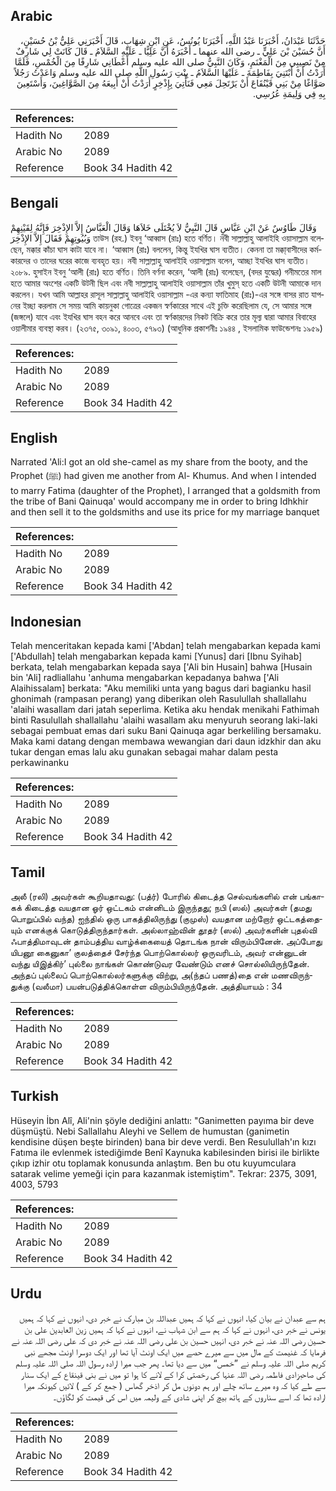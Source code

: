 ## Arabic

<div dir="rtl" lang="ar" style={{fontSize:'larger',backgroundColor:'#f8f9fa',padding:20}}>حَدَّثَنَا عَبْدَانُ، أَخْبَرَنَا عَبْدُ اللَّهِ، أَخْبَرَنَا يُونُسُ، عَنِ ابْنِ شِهَابٍ، قَالَ أَخْبَرَنِي عَلِيُّ بْنُ حُسَيْنٍ، أَنَّ حُسَيْنَ بْنَ عَلِيٍّ ـ رضى الله عنهما ـ أَخْبَرَهُ أَنَّ عَلِيًّا ـ عَلَيْهِ السَّلاَمُ ـ قَالَ كَانَتْ لِي شَارِفٌ مِنْ نَصِيبِي مِنَ الْمَغْنَمِ، وَكَانَ النَّبِيُّ صلى الله عليه وسلم أَعْطَانِي شَارِفًا مِنَ الْخُمْسِ، فَلَمَّا أَرَدْتُ أَنْ أَبْتَنِيَ بِفَاطِمَةَ ـ عَلَيْهَا السَّلاَمُ ـ بِنْتِ رَسُولِ اللَّهِ صلى الله عليه وسلم وَاعَدْتُ رَجُلاً صَوَّاغًا مِنْ بَنِي قَيْنُقَاعَ أَنْ يَرْتَحِلَ مَعِي فَنَأْتِيَ بِإِذْخِرٍ أَرَدْتُ أَنْ أَبِيعَهُ مِنَ الصَّوَّاغِينَ، وَأَسْتَعِينَ بِهِ فِي وَلِيمَةِ عُرُسِي‏.‏</div><div style={{backgroundColor:'#f8f9fa',padding:20, marginBottom: 10}}><table>
        <thead>
          <tr>
            <th>References:</th>
            <th></th>
          </tr>
        </thead>
        <tbody><tr><td>Hadith No</td><td>2089</td></tr><tr><td>Arabic No</td><td>2089</td></tr><tr><td>Reference</td><td>Book 34 Hadith 42</td></tr></tbody></table></div>

## Bengali

<div dir="ltr" lang="bn" style={{fontSize:'larger',backgroundColor:'#f8f9fa',padding:20}}>وَقَالَ طَاوُسٌ عَنْ ابْنِ عَبَّاسٍ قَالَ النَّبِيُّ لاَ يُخْتَلَى خَلاَهَا وَقَالَ الْعَبَّاسُ إِلاَّ الإِذْخِرَ فَإِنَّهُ لِقَيْنِهِمْ وَبُيُوتِهِمْ فَقَالَ إِلاَّ الإِذْخِرَ তাউস (রহ.) ইবনু ‘আব্বাস (রাঃ) হতে বর্ণিত। নবী সাল্লাল্লাহু আলাইহি ওয়াসাল্লাম বলেছেন, মক্কার কাঁচা ঘাস কাটা যাবে না। ‘আব্বাস (রাঃ) বললেন, কিন্তু ইযখির ঘাস ব্যতীত। কেননা তা মক্কা্বাসীদের কর্মকারদের ও তাদের ঘরের কাজে ব্যবহৃত হয়। নবী সাল্লাল্লাহু আলাইহি ওয়াসাল্লাম বলেন, আচ্ছা ইযখির ঘাস ব্যতীত। ২০৮৯. হুসাইন ইবনু ‘আলী (রাঃ) হতে বর্ণিত। তিনি বর্ণনা করেন, ‘আলী (রাঃ) বলেছেন, (বদর যুদ্ধের) গনীমতের মাল হতে আমার অংশের একটি উটনী ছিল এবং নবী সাল্লাল্লাহু আলাইহি ওয়াসাল্লাম তাঁর খুমুস্ হতে একটি উটনী আমাকে দান করলেন। যখন আমি আল্লাহর রাসূল সাল্লাল্লাহু আলাইহি ওয়াসাল্লাম -এর কন্যা ফাতিমাহ (রাঃ)-এর সঙ্গে বাসর রাত যাপনের ইচ্ছা করলাম সে সময় আমি কায়নুকা গোত্রের একজন স্বর্ণকারের সাথে এই চুক্তি করেছিলাম যে, সে আমার সঙ্গে (জঙ্গলে) যাবে এবং ইযখির ঘাস বহন করে আনবে এবং তা স্বর্ণকারদের নিকট বিক্রি করে তার মূল্য দ্বারা আমার বিবাহের ওয়ালীমার ব্যবস্থা করব। (২৩৭৫, ৩০৯১, ৪০০৩, ৫৭৯৩) (আধুনিক প্রকাশনীঃ ১৯৪৪ , ইসলামিক ফাউন্ডেশনঃ ১৯৫৯)</div><div style={{backgroundColor:'#f8f9fa',padding:20, marginBottom: 10}}><table>
        <thead>
          <tr>
            <th>References:</th>
            <th></th>
          </tr>
        </thead>
        <tbody><tr><td>Hadith No</td><td>2089</td></tr><tr><td>Arabic No</td><td>2089</td></tr><tr><td>Reference</td><td>Book 34 Hadith 42</td></tr></tbody></table></div>

## English

<div dir="ltr" lang="en" style={{fontSize:'larger',backgroundColor:'#f8f9fa',padding:20}}>Narrated 'Ali:I got an old she-camel as my share from the booty, and the Prophet (ﷺ) had given me another from Al- Khumus. And when I intended to marry Fatima (daughter of the Prophet), I arranged that a goldsmith from the tribe of Bani Qainuqa' would accompany me in order to bring Idhkhir and then sell it to the goldsmiths and use its price for my marriage banquet</div><div style={{backgroundColor:'#f8f9fa',padding:20, marginBottom: 10}}><table>
        <thead>
          <tr>
            <th>References:</th>
            <th></th>
          </tr>
        </thead>
        <tbody><tr><td>Hadith No</td><td>2089</td></tr><tr><td>Arabic No</td><td>2089</td></tr><tr><td>Reference</td><td>Book 34 Hadith 42</td></tr></tbody></table></div>

## Indonesian

<div dir="ltr" lang="id" style={{fontSize:'larger',backgroundColor:'#f8f9fa',padding:20}}>Telah menceritakan kepada kami ['Abdan] telah mengabarkan kepada kami ['Abdullah] telah mengabarkan kepada kami [Yunus] dari [Ibnu Syihab] berkata, telah mengabarkan kepada saya ['Ali bin Husain] bahwa [Husain bin 'Ali] radliallahu 'anhuma mengabarkan kepadanya bahwa ['Ali Alaihissalam] berkata: "Aku memiliki unta yang bagus dari bagianku hasil ghonimah (rampasan perang) yang diberikan oleh Rasulullah shallallahu 'alaihi wasallam dari jatah seperlima. Ketika aku hendak menikahi Fathimah binti Rasulullah shallallahu 'alaihi wasallam aku menyuruh seorang laki-laki sebagai pembuat emas dari suku Bani Qainuqa agar berkeliling bersamaku. Maka kami datang dengan membawa wewangian dari daun idzkhir dan aku tukar dengan emas lalu aku gunakan sebagai mahar dalam pesta perkawinanku</div><div style={{backgroundColor:'#f8f9fa',padding:20, marginBottom: 10}}><table>
        <thead>
          <tr>
            <th>References:</th>
            <th></th>
          </tr>
        </thead>
        <tbody><tr><td>Hadith No</td><td>2089</td></tr><tr><td>Arabic No</td><td>2089</td></tr><tr><td>Reference</td><td>Book 34 Hadith 42</td></tr></tbody></table></div>

## Tamil

<div dir="ltr" lang="ta" style={{fontSize:'larger',backgroundColor:'#f8f9fa',padding:20}}>அலீ (ரலி) அவர்கள் கூறியதாவது: (பத்ர்) போரில் கிடைத்த செல்வங்களில் என் பங்காகக் கிடைத்த வயதான ஓர் ஒட்டகம் என்னிடம் இருந்தது; நபி (ஸல்) அவர்கள் (தமது பொறுப்பில் வந்த) ஐந்தில் ஒரு பாகத்திலிருந்து (குமுஸ்) வயதான மற்றோர் ஒட்டகத்தையும் எனக்குக் கொடுத்திருந்தார்கள். அல்லாஹ்வின் தூதர் (ஸல்) அவர்களின் புதல்வி ஃபாத்திமாவுடன் தாம்பத்திய வாழ்க்கையைத் தொடங்க நான் விரும்பினேன். அப்போது யிபனூ கைனுகா’ குலத்தைச் சேர்ந்த பொற்கொல்லர் ஒருவரிடம், அவர் என்னுடன் வந்து யிஇத்கிர்’ புல்லை நாங்கள் கொண்டுவர வேண்டும் எனச் சொல்லியிருந்தேன். அந்தப் புல்லைப் பொற்கொல்லர்களுக்கு விற்று, அ(ந்தப் பணத்)தை என் மணவிருந்துக்கு (வலீமா) பயன்படுத்திக்கொள்ள விரும்பியிருந்தேன். அத்தியாயம் : 34</div><div style={{backgroundColor:'#f8f9fa',padding:20, marginBottom: 10}}><table>
        <thead>
          <tr>
            <th>References:</th>
            <th></th>
          </tr>
        </thead>
        <tbody><tr><td>Hadith No</td><td>2089</td></tr><tr><td>Arabic No</td><td>2089</td></tr><tr><td>Reference</td><td>Book 34 Hadith 42</td></tr></tbody></table></div>

## Turkish

<div dir="ltr" lang="tr" style={{fontSize:'larger',backgroundColor:'#f8f9fa',padding:20}}>Hüseyin İbn Alî, Ali'nin şöyle dediğini anlattı: "Ganimetten payıma bir deve düşmüştü. Nebi Sallallahu Aleyhi ve Sellem de humustan (ganimetin kendisine düşen beşte birinden) bana bir deve verdi. Ben Resulullah'ın kızı Fatıma ile evlenmek istediğimde Benî Kaynuka kabilesinden birisi ile birlikte çıkıp izhir otu toplamak konusunda anlaştım. Ben bu otu kuyumculara satarak velime yemeği için para kazanmak istemiştim". Tekrar: 2375, 3091, 4003, 5793</div><div style={{backgroundColor:'#f8f9fa',padding:20, marginBottom: 10}}><table>
        <thead>
          <tr>
            <th>References:</th>
            <th></th>
          </tr>
        </thead>
        <tbody><tr><td>Hadith No</td><td>2089</td></tr><tr><td>Arabic No</td><td>2089</td></tr><tr><td>Reference</td><td>Book 34 Hadith 42</td></tr></tbody></table></div>

## Urdu

<div dir="rtl" lang="ur" style={{fontSize:'larger',backgroundColor:'#f8f9fa',padding:20}}>ہم سے عبدان نے بیان کیا، انہوں نے کہا کہ ہمیں عبداللہ بن مبارک نے خبر دی، انہوں نے کہا کہ ہمیں یونس نے خبر دی، انہوں نے کہا کہ ہم سے ابن شہاب نے، انہوں نے کہا کہ ہمیں زین العابدین علی بن حسین رضی اللہ عنہ نے خبر دی، انہیں حسین بن علی رضی اللہ عنہ نے خبر دی کہ علی رضی اللہ عنہ نے فرمایا کہ غنیمت کے مال میں سے میرے حصے میں ایک اونٹ آیا تھا اور ایک دوسرا اونٹ مجھے نبی کریم صلی اللہ علیہ وسلم نے ”خمس“ میں سے دیا تھا۔ پھر جب میرا ارادہ رسول اللہ صلی اللہ علیہ وسلم کی صاحبزادی فاطمہ رضی اللہ عنہا کی رخصتی کرا کے لانے کا ہوا تو میں نے بنی قینقاع کے ایک سنار سے طے کیا کہ وہ میرے ساتھ چلے اور ہم دونوں مل کر اذخر گھاس ( جمع کر کے ) لائیں کیونکہ میرا ارادہ تھا کہ اسے سناروں کے ہاتھ بیچ کر اپنی شادی کے ولیمہ میں اس کی قیمت کو لگاؤں۔</div><div style={{backgroundColor:'#f8f9fa',padding:20, marginBottom: 10}}><table>
        <thead>
          <tr>
            <th>References:</th>
            <th></th>
          </tr>
        </thead>
        <tbody><tr><td>Hadith No</td><td>2089</td></tr><tr><td>Arabic No</td><td>2089</td></tr><tr><td>Reference</td><td>Book 34 Hadith 42</td></tr></tbody></table></div>